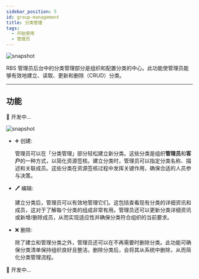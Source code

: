 ---
sidebar_position: 5
id: group-management
title: 分类管理
tags:
  - 开始使用
  - 管理员
---




<BrowserWindow url={url}>

![snapshot](../assets/admin/group-management-approval.png)

</BrowserWindow>

RBS 管理员后台中的分类管理部分是组织和配置分类的中心。此功能使管理员能够有效地建立、读取、更新和删除（CRUD）分类。

---

## 功能

<Tabs>
  <TabItem value="resource" label="资源">

🚧 开发中...

  </TabItem>
  <TabItem value="approval" label="签核" default>

  <BrowserWindow url={url}>

![snapshot](../assets/admin/group-management-approval.png)

</BrowserWindow>

- ➕ 创建:

  管理员可以在「分类管理」部分轻松建立新分类。这些分类是组织**管理员**和**客户**的一种方式，以简化资源签核。建立分类时，管理员可以指定分类名称、描述和关联成员。这些分类在资源签核过程中发挥关键作用，确保合适的人员参与决策。

- 🖊️ 编辑:

  建立分类后，管理员可以有效地管理它们。这包括查看现有分类的详细资讯和成员，这对于了解每个分类的组成非常有用。管理员还可以更新分类详细资讯或新增/删除成员，从而实现适应性并确保分类符合组织的当前要求。

- ❌ 删除:

  除了建立和管理分类之外，管理员还可以在不再需要时删除分类。此功能可确保分类清单保持组织良好且整洁。删除分类后，会将其从系统中删除，从而简化分类管理流程。

</TabItem>

  <TabItem value="executer" label="经办">

🚧 开发中...

  </TabItem>
</Tabs>

